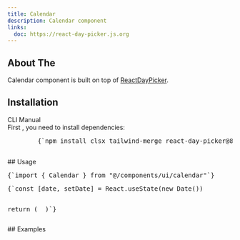 ```yaml
---
title: Calendar
description: Calendar component
links:
  doc: https://react-day-picker.js.org
---
```


<ComponentPreview name="calendar-demo" />

## About The

<MdxBadge>Calendar</MdxBadge> component is built on top of
[ReactDayPicker](https://daypicker.dev/). 
## Installation
<CliCodeTabs>
<TabsList>
  <TabsTrigger value="cli">CLI</TabsTrigger>
  <TabsTrigger value="manual">Manual</TabsTrigger>
</TabsList>
<TabsContent value="cli">
<CliCodeTabs>
  <CodeCommands componentName="calendar"/>
</CliCodeTabs>
</TabsContent>
<TabsContent value="manual">
<div className="not-prose px-4 md:px-0">
  <Step>
    <StepItem title="Install Dependencies">
      First , you need to install dependencies:
      <Pre className="language-bash">
        {`npm install clsx tailwind-merge react-day-picker@8.10.1 date-fns`}
      </Pre>
    </StepItem>
    <StepItem title="Create utils.ts">
      <ComponentUtilsText />
      <ComponentUtils />
    </StepItem>
    <StepItem title="Create Calendar Component">
      <ComponentSource name="calendar-demo" />
    </StepItem>
  </Step>
</div>
</TabsContent>
</CliCodeTabs>
## Usage

<div className="not-prose space-y-6">
  <Pre>{`import { Calendar } from "@/components/ui/calendar"`}</Pre>
  <Pre>{`const [date, setDate] = React.useState<Date | undefined>(new Date())
 
return (
  <Calendar
    mode="single"
    selected={date}
    onSelect={setDate}
    className="rounded-md border"
  />
)`}</Pre>
</div>
## Examples
<ComponentPreview name="date-picker-demo" />
